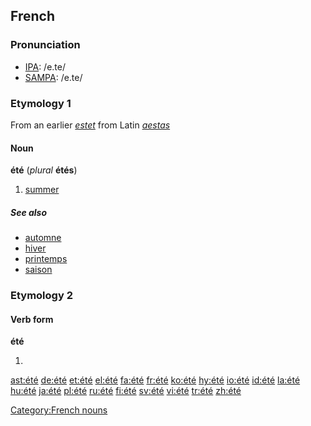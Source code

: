{{see|ete}}
==French==

===Pronunciation===
*[[w:IPA|IPA]]: /e.te/
*[[w:SAMPA|SAMPA]]: /e.te/

===Etymology 1===
From an earlier ''[[estet]]'' from Latin ''[[aestas]]''

====Noun====
'''été''' {{m}} (''plural'' '''étés''')

# [[summer]]

=====See also=====
*[[automne]]
*[[hiver]]
*[[printemps]]
*[[saison]]

===Etymology 2===
====Verb form====
'''été''' 

# {{past participle of|être|lang=French}}

[[Category:French nouns]]

[[ast:été]]
[[de:été]]
[[et:été]]
[[el:été]]
[[fa:été]]
[[fr:été]]
[[ko:été]]
[[hy:été]]
[[io:été]]
[[id:été]]
[[la:été]]
[[hu:été]]
[[ja:été]]
[[pl:été]]
[[ru:été]]
[[fi:été]]
[[sv:été]]
[[vi:été]]
[[tr:été]]
[[zh:été]]